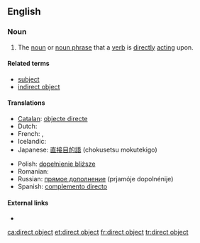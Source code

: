 ==English==

===Noun===
{{examples-right|examples=
* I see '''the car'''.
* Une alimentation saine consiste à respecter '''l'équilibre alimentaire'''.{{attention|fr|please check for grammaticalness; also make briefer if possible}}}}
{{en-noun|sg=[[direct]] [[object]]}}

# {{grammar}} The [[noun]] or [[noun phrase]] that a [[verb]] is [[directly]] [[act]]ing upon.

====Related terms====
* [[subject]]
* [[indirect object]]

====Translations====
{{trans-top|the noun a verb is directly acting upon}}
* [[Catalan]]: [[objecte directe]] {{m}}
* Dutch: {{t+|nl|lijdend voorwerp|n}}
* French: {{t-|fr|C.O.D.|m}}, {{t+|fr|complément d'objet direct|m}}
* Icelandic: {{t-|is|beint andlag|n}}
* Japanese: [[直接目的語]] (chokusetsu mokutekigo)
{{trans-mid}}
* Polish: [[dopełnienie bliższe]] {{n}}
* Romanian: {{t|ro|complement direct|n}}
* Russian: [[прямое дополнение]] (prjamóje dopolnénije) {{n}}
* Spanish: [[complemento directo]] {{m}}
{{trans-bottom}}

====External links====
* {{pedia}}
[[ca:direct object]]
[[et:direct object]]
[[fr:direct object]]
[[tr:direct object]]